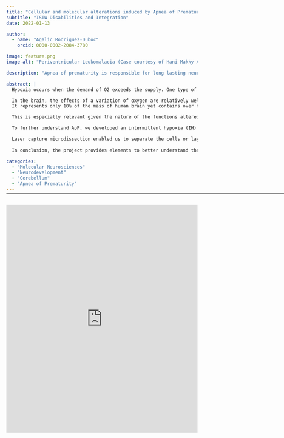 ```yaml
---
title: "Cellular and molecular alterations induced by Apnea of Prematurity in the murine cerebellum"
subtitle: "ISTW Disabilities and Integration"
date: 2022-01-13

author:
  - name: "Agalic Rodriguez-Duboc"
    orcid: 0000-0002-2084-3780

image: feature.png
image-alt: "Periventricular Leukomalacia (Case courtesy of Hani Makky Al Salam, Radiopaedia.org, rID: 14000)"

description: "Apnea of prematurity is responsible for long lasting neurological impairments and current measures are insufficient to treat and understand this disability-causing phenomenon."

abstract: |
  Hypoxia occurs when the demand of O2 exceeds the supply. One type of perinatal hypoxia is AoP, which is defined by breathing cessation episodes lasting over 20 seconds, occurring over 5 times per hour and mostly at night. It has been shown that this IH leads to developmental alterations and long-term neurological deficits. In fact, perinatal hypoxia is a leading cause of morbimortality worldwide, it occurs in over 50% of premature births under 32 weeks of gestation and leads to 10% of mortality. Moreover, up to 40% of the newborns who experience oxygen deprivation will show some form of disability.

  In the brain, the effects of a variation of oxygen are relatively well studied and it has been shown to cause anatomical alterations including periventricular white matter lesions, and this is especially true of premature newborns who suffer apnea of prematurity. Thus, the impact of a hypoxic brain injury has been well investigated ; however, only few studies exist regarding the cerebellum. The human cerebellum has the appearance of a separate structure attached to the bottom of the brain, tucked underneath the cerebral hemispheres.
  It represents only 10% of the mass of human brain yet contains over half its neurons! The cerebellum is also a structure that is late to develop and is immature at birth.

  This is especially relevant given the nature of the functions altered in children having suffered  from AoP. Indeed, the cerebellum is not only responsible for motor functions such as balance and coordination, but also handles cognitive and behavioral functions, all of which are susceptible to be altered in children having experienced AoP. Studies in hypoxic mice have shown histological effects where there is a difference in the myelin sheath in the nervous tissue. Likewise, at the cellular level there is a decrease in synaptic communication which could explain some of the cognitive effects.

  To further understand AoP, we developed an intermittent hypoxia (IH) protocol, consisting of cycles of hypoxia-reoxygenation during 6 hours per day between P2 and P12. Each cycle lasts 2- minute (including 20 seconds at 5% O2) which constitutes a valid model of Apnea of Prematurity (AoP). The control groups were kept in the same conditions but with normal O2 to account for environmental stressors. We demonstrated that there was an accumulation of ROS has been shown in vivo in P12 mice and histological studies at P12 following this protocol revealed a delay in cerebellar maturation post IH. Indeed, the EGL, where proliferation of neuronal progenitors occurs, is thicker. Whereas, the ML, PC and IGL are decreased, showing a delay in both normal migration and differentiation. Moreover, compared to the controls, these mice presented a stunted development of PC, which are key cells in the CNS. Moreover, compared to the controls, these mice presented long-term alterations in functions linked to the cerebellum such as learning and motor skills. Indeed, pups having experienced IH were slower to get upright than the controls. And these coordination deficits persisted well into adulthood, when these mice presented a more meandering and inefficient trajectory in the Morris pool test.

  Laser capture microdissection enabled us to separate the cells or layers in slices of frozen tissue. This was followed by quantitative PCR to analyze the expression of genes in different developmental stages (P4, P8, P12 and P21) and in the different cerebellar layers. To select the genes of interest for this project, we used bioinformatic tools and transcriptomic databases to develop a cohesive set of genes involved in cerebellar development. We first focused on genes involved in oxidative stress to understand our previous results and found that mice having experienced AoP had an excessive buildup of ROS both due to an excess production and an inefficient antioxidant defense, which in turn led to an increased cell death. Our results show that IH in the cerebellum could modify the shape and function of various cells and contribute to the observed histological, which in turn contributes to explaining the behavioral deficits observed.
  
  In conclusion, the project provides elements to better understand the cellular and molecular aspects of AoP-induced cerebellar injury. First, via a transcriptomic study of genes involved in differentiation and migration to identify which period and cell type are most vulnerable to IH and later, via an imaging study of cerebellar connections. We now aim to study blood vessels to understand if IH causes changes in vascularization that could contribute to the long-term developmental alterations. In the long run we hope this project provides new perspectives to address this socially and economically relevant health issue. 

categories:
  - "Molecular Neurosciences"
  - "Neurodevelopment"
  - "Cerebellum"
  - "Apnea of Prematurity"
---
```


<hr style="margin-bottom: 30px; margin-top: -12px;" width="900px">

<object data="ISTW22.pdf" type="application/pdf" width="100%" height="600">
  <iframe src="https://docs.google.com/viewer?url=https://github.com/agalic-rd/agalic-rd.com/raw/main/content/sci-com/talks/ISTW22/ISTW22.pdf&embedded=true" style="width:100%; height:600px;" frameborder="0"></iframe>
</object>